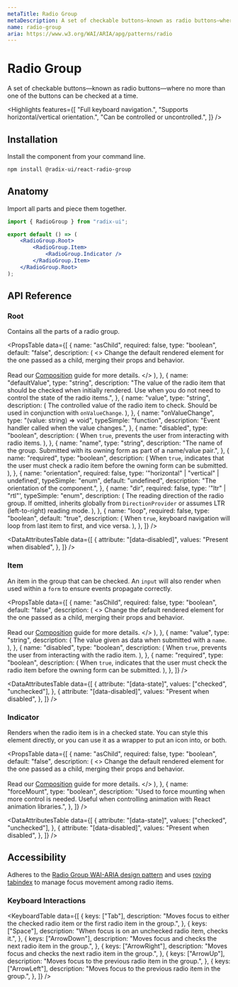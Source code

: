```yaml
---
metaTitle: Radio Group
metaDescription: A set of checkable buttons—known as radio buttons—where no more than one of the buttons can be checked at a time.
name: radio-group
aria: https://www.w3.org/WAI/ARIA/apg/patterns/radio
---
```


# Radio Group

<Description>
	A set of checkable buttons—known as radio buttons—where no more than one of
	the buttons can be checked at a time.
</Description>

<HeroContainer>
	<RadioGroupDemo />
</HeroContainer>

<HeroCodeBlock folder="RadioGroup" />

<Highlights
	features={[
		"Full keyboard navigation.",
		"Supports horizontal/vertical orientation.",
		"Can be controlled or uncontrolled.",
	]}
/>

## Installation

Install the component from your command line.

```bash
npm install @radix-ui/react-radio-group
```

## Anatomy

Import all parts and piece them together.

```jsx
import { RadioGroup } from "radix-ui";

export default () => (
	<RadioGroup.Root>
		<RadioGroup.Item>
			<RadioGroup.Indicator />
		</RadioGroup.Item>
	</RadioGroup.Root>
);
```

## API Reference

### Root

Contains all the parts of a radio group.

<PropsTable
	data={[
		{
			name: "asChild",
			required: false,
			type: "boolean",
			default: "false",
			description: (
				<>
					Change the default rendered element for the one passed as a child,
					merging their props and behavior.
					<br />
					<br />
					Read our <a href="../guides/composition">Composition</a> guide for
					more details.
				</>
			),
		},
		{
			name: "defaultValue",
			type: "string",
			description:
				"The value of the radio item that should be checked when initially rendered. Use when you do not need to control the state of the radio items.",
		},
		{
			name: "value",
			type: "string",
			description: (
				<span>
					The controlled value of the radio item to check. Should be used in
					conjunction with <Code>onValueChange</Code>.
				</span>
			),
		},
		{
			name: "onValueChange",
			type: "(value: string) => void",
			typeSimple: "function",
			description: "Event handler called when the value changes.",
		},
		{
			name: "disabled",
			type: "boolean",
			description: (
				<span>
					When <Code>true</Code>, prevents the user from interacting with radio
					items.
				</span>
			),
		},
		{
			name: "name",
			type: "string",
			description:
				"The name of the group. Submitted with its owning form as part of a name/value pair.",
		},
		{
			name: "required",
			type: "boolean",
			description: (
				<span>
					When <Code>true</Code>, indicates that the user must check a radio
					item before the owning form can be submitted.
				</span>
			),
		},
		{
			name: "orientation",
			required: false,
			type: '"horizontal" | "vertical" | undefined',
			typeSimple: "enum",
			default: "undefined",
			description: "The orientation of the component.",
		},
		{
			name: "dir",
			required: false,
			type: '"ltr" | "rtl"',
			typeSimple: "enum",
			description: (
				<span>
					The reading direction of the radio group. If omitted, inherits
					globally from <Code>DirectionProvider</Code> or assumes LTR
					(left-to-right) reading mode.
				</span>
			),
		},
		{
			name: "loop",
			required: false,
			type: "boolean",
			default: "true",
			description: (
				<span>
					When <Code>true</Code>, keyboard navigation will loop from last item
					to first, and vice versa.
				</span>
			),
		},
	]}
/>

<DataAttributesTable
	data={[
		{
			attribute: "[data-disabled]",
			values: "Present when disabled",
		},
	]}
/>

### Item

An item in the group that can be checked. An `input` will also render when used within a `form` to ensure events propagate correctly.

<PropsTable
	data={[
		{
			name: "asChild",
			required: false,
			type: "boolean",
			default: "false",
			description: (
				<>
					Change the default rendered element for the one passed as a child,
					merging their props and behavior.
					<br />
					<br />
					Read our <a href="../guides/composition">Composition</a> guide for
					more details.
				</>
			),
		},
		{
			name: "value",
			type: "string",
			description: (
				<span>
					The value given as data when submitted with a <Code>name</Code>.
				</span>
			),
		},
		{
			name: "disabled",
			type: "boolean",
			description: (
				<span>
					When <Code>true</Code>, prevents the user from interacting with the
					radio item.
				</span>
			),
		},
		{
			name: "required",
			type: "boolean",
			description: (
				<span>
					When <Code>true</Code>, indicates that the user must check the radio
					item before the owning form can be submitted.
				</span>
			),
		},
	]}
/>

<DataAttributesTable
	data={[
		{
			attribute: "[data-state]",
			values: ["checked", "unchecked"],
		},
		{
			attribute: "[data-disabled]",
			values: "Present when disabled",
		},
	]}
/>

### Indicator

Renders when the radio item is in a checked state. You can style this element directly, or you can use it as a wrapper to put an icon into, or both.

<PropsTable
	data={[
		{
			name: "asChild",
			required: false,
			type: "boolean",
			default: "false",
			description: (
				<>
					Change the default rendered element for the one passed as a child,
					merging their props and behavior.
					<br />
					<br />
					Read our <a href="../guides/composition">Composition</a> guide for
					more details.
				</>
			),
		},
		{
			name: "forceMount",
			type: "boolean",
			description:
				"Used to force mounting when more control is needed. Useful when controlling animation with React animation libraries.",
		},
	]}
/>

<DataAttributesTable
	data={[
		{
			attribute: "[data-state]",
			values: ["checked", "unchecked"],
		},
		{
			attribute: "[data-disabled]",
			values: "Present when disabled",
		},
	]}
/>

## Accessibility

Adheres to the [Radio Group WAI-ARIA design pattern](https://www.w3.org/WAI/ARIA/apg/patterns/radio) and uses [roving tabindex](https://www.w3.org/WAI/ARIA/apg/patterns/radio/examples/radio) to manage focus movement among radio items.

### Keyboard Interactions

<KeyboardTable
	data={[
		{
			keys: ["Tab"],
			description:
				"Moves focus to either the checked radio item or the first radio item in the group.",
		},
		{
			keys: ["Space"],
			description: "When focus is on an unchecked radio item, checks it.",
		},
		{
			keys: ["ArrowDown"],
			description: "Moves focus and checks the next radio item in the group.",
		},
		{
			keys: ["ArrowRight"],
			description: "Moves focus and checks the next radio item in the group.",
		},
		{
			keys: ["ArrowUp"],
			description: "Moves focus to the previous radio item in the group.",
		},
		{
			keys: ["ArrowLeft"],
			description: "Moves focus to the previous radio item in the group.",
		},
	]}
/>
